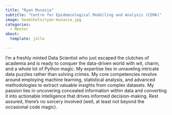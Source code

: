 ```yaml
---
title: "Ryan Musasia"
subtitle: "Centre for Epidemiological Modelling and Analysis (CEMA)"
image: headshots/ryan-musasia.jpg
categories:
  - Mentor
about:
  template: jolla

---
```


I'm a freshly minted Data Scientist who just escaped the clutches of academia and is ready to conquer the data-driven world with wit, charm, and a whole lot of Python magic. My expertise lies in unraveling intricate data puzzles rather than solving crimes. My core competencies revolve around employing machine learning, statistical analysis, and advanced methodologies to extract valuable insights from complex datasets. My passion lies in uncovering concealed information within data and converting it into actionable intelligence that drives informed decision-making. Rest assured, there's no sorcery involved (well, at least not beyond the occasional code magic).


